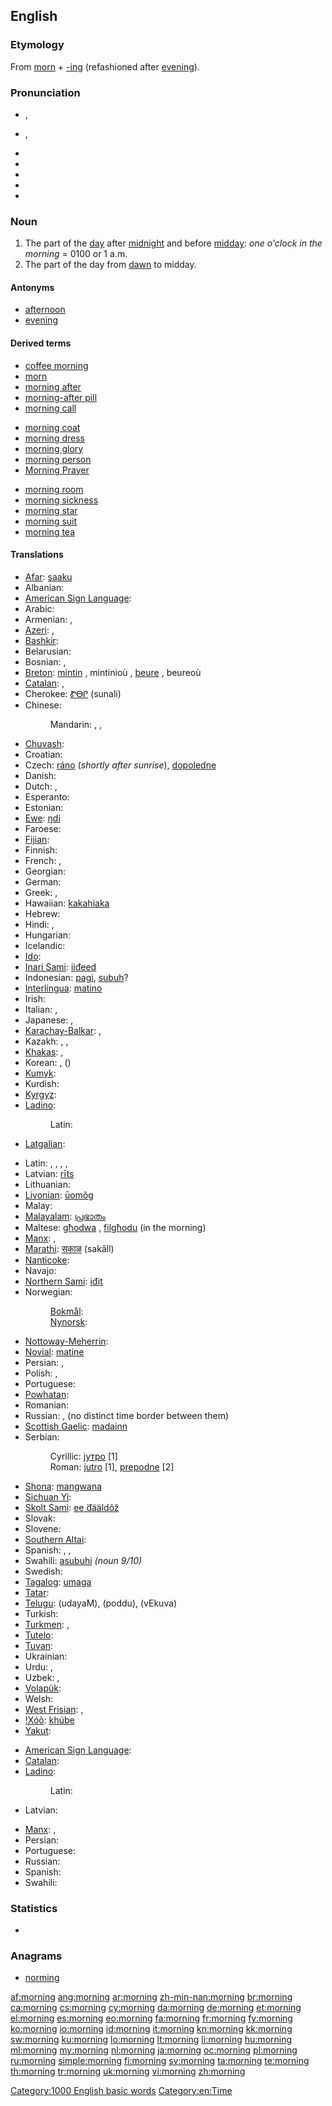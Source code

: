 ==English==

===Etymology===
From [[morn]] + [[-ing]] (refashioned after [[evening]]).

===Pronunciation===
* {{a|RP}} {{IPA|/ˈmɔːnɪŋ/}}, {{SAMPA|/"mO:nIN/}}
* {{a|GenAm}} {{IPA|/ˈmɔɻnɪŋ/}}, {{SAMPA|/"mOrnIN/}}
* {{audio|en-us-morning.ogg|Audio (US)}}
* {{audio|En-uk-morning.ogg|Audio (UK)}}
* {{rhymes|ɔː(r)nɪŋ}}
* {{hyphenation|morn|ing}}
* {{homophones|mourning}}

===Noun===
{{wikipedia}}
{{en-noun}}

# The part of the [[day]] after [[midnight]] and before [[midday]]: ''one o'clock in the morning'' = 0100 or 1 a.m.
# The part of the day from [[dawn]] to midday.

====Antonyms====
* [[afternoon]]
* [[evening]]

====Derived terms====
{{rel-top3|terms derived from morning}}
* [[coffee morning]]
* [[morn]]
* [[morning after]]
* [[morning-after pill]]
* [[morning call]]
{{rel-mid3}}
* [[morning coat]]
* [[morning dress]]
* [[morning glory]]
* [[morning person]]
* [[Morning Prayer]]
{{rel-mid3}}
* [[morning room]]
* [[morning sickness]]
* [[morning star]]
* [[morning suit]]
* [[morning tea]]
{{rel-bottom}}

====Translations====
{{trans-top|the part of the day after midnight and before midday}}
* [[Afar]]: [[saaku]]
* Albanian: {{t-|sq|mëngjes|xs=Albanian}}
* [[American Sign Language]]: {{tø|ase|FlatB@NearShoulder-PalmBack-FlatB@BaseInForearm-PalmBack FlatB@SideAbdomenhigh-PalmUp-FlatB@BaseInForearm-PalmBack}}
* Arabic: {{t|ar|صباح|m|tr=SabaaH|alt=صَبَاح|sc=Arab}}
* Armenian: {{t-|hy|առավոտ|tr=aṙavot}}, {{t+|hy|ցերեկ|tr=c’erek}}
* [[Azeri]]: {{t+|az|səhər|xs=Azeri}},  {{t+|az|sabah|xs=Azeri}}
* [[Bashkir]]: {{tø|ba|иртә|tr=irtə|sc=Cyrl|xs=Bashkir}}
* Belarusian: {{t|be|раніца|tr=ránica|sc=Cyrl}}
* Bosnian: {{t-|bs|jutro|n}}, {{t-|bs|sabah|m}}
* [[Breton]]: [[mintin]] {{m}}, mintinioù {{p}}, [[beure]] {{m}}, beureoù {{p}}
* [[Catalan]]: {{t+|ca|matinada|f}}, {{t+|ca|matí|m}}
* Cherokee: [[ᏑᎾᎵ]] (sunali)
* Chinese:
*: Mandarin: {{t|zh|早晨|tr=zǎochén|sc=Hani}}, {{t|zh|上午|tr=shàngwǔ|sc=Hani}}, {{t|zh|早上|tr=zǎoshàng|sc=Hani}}
* [[Chuvash]]: {{tø|cv|ир|tr=ir|sc=Cyrl}}
* Croatian: {{t-|hr|jutro|n}}
* Czech: [[ráno]] {{n}} (''shortly after sunrise''), [[dopoledne]] {{n}}
* Danish: {{t-|da|morgen|c}}
* Dutch: {{t+|nl|ochtend}}, {{t+|nl|morgen}}
* Esperanto: {{t-|eo|mateno|xs=Esperanto}}
* Estonian: {{t+|et|hommik}}
* [[Ewe]]: [[ŋdi]]
* Faroese: {{t+|fo|morgun|xs=Faroese}}
* [[Fijian]]: {{t|fj|mataka}}
* Finnish: {{t+|fi|aamu}}
* French: {{t+|fr|matin|m}}, {{t+|fr|matinée|f}}
* Georgian: {{t+|ka|დილა|tr=dila|sc=Geor|xs=Georgian}}
* German: {{t+|de|Morgen|m}}
* Greek: {{t|el|πρωί|n|tr=proí|sc=Grek}}, {{t|el|πρωινό|n|tr=projnò|sc=Grek}}
* Hawaiian: [[kakahiaka]] {{n}}
* Hebrew: {{t|he|בוקר|m|tr=bóker|sc=Hebr}}
* Hindi: {{t|hi|सुबह|f|tr=subah|sc=Deva}}, {{t|hi|सवेरा|m|tr=saverā|sc=Deva}}
* Hungarian: {{t+|hu|reggel}}
* Icelandic: {{t+|is|morgunn|m}}
* [[Ido]]: {{t+|io|matino|xs=Ido}}
* [[Inari Sami]]: [[iiđeed]]
* Indonesian: [[pagi]], [[subuh]]?
* [[Interlingua]]: [[matino]]
* Irish: {{t-|ga|maidin|f|xs=Irish}}
* Italian: {{t+|it|mattina|f}}, {{t+|it|mattino|m}}
* Japanese: {{t|ja|朝|tr=[[あさ]], ása|sc=Jpan}}, {{t|ja|午前|tr=[[ごぜん]], gozen|sc=Jpan}}
* [[Karachay-Balkar]]: {{tø|krc|эртден|tr=ertden|sc=Cyrl}},  {{tø|krc|эртдембла|tr=ertdembla|sc=Cyrl}}
* Kazakh: {{t+|kk|таңертең|tr=tañerteñ|sc=Cyrl|xs=Kazakh}},  {{t-|kk|ерте|tr=erte|sc=Cyrl|xs=Kazakh}},  {{t-|kk|таң|tr=tañ|sc=Cyrl|xs=Kazakh}}
* [[Khakas]]: {{tø|kjh|иртен|tr=irten|sc=Cyrl}},  {{tø|kjh|иртенгізі|tr=irtengízí|sc=Cyrl}}
* Korean: {{t|ko|아침|tr=achim|sc=Kore}}, {{t|ko|오전|tr=ojeon|sc=Kore}} ({{t|ko|午前|sc=Kore}})
* [[Kumyk]]: {{tø|kum|эртен|tr=erten|sc=Cyrl}}
* Kurdish: {{ku-Arab|[[به‌یانی]]}}
* [[Kyrgyz]]: {{t-|ky|эртең|tr=erteñ|sc=Cyrl|xs=Kyrgyz}}
* [[Ladino]]:
*: Latin: {{tø|lad|demanyana|f|sc=Latn}}
* [[Latgalian]]: {{tø|ltg|reits|m}}
{{trans-mid}}
* Latin: {{t+|la|mane|n}}, {{t-|la|matutina tempora|n|p}}, {{t-|la|matutina tempora|n|p}}, {{t-|la|crepusculum|n}}, {{t-|la|matutinum|n}}
* Latvian: [[rīts]] {{m}}
* Lithuanian: {{t+|lt|rytas|m|xs=Lithuanian}}
* [[Livonian]]: [[ūomõg]]
* Malay: {{t+|ms|pagi|xs=Malay}}
* [[Malayalam]]: [[പ്രഭാതം]]
* Maltese: [[għodwa]] {{f}}, [[filgħodu]] (in the morning)
* [[Manx]]: {{t-|gv|maddin|f}}, {{t-|gv|madjin|f}}
* [[Marathi]]: [[सकाळ]] (sakāll)
* [[Nanticoke]]: {{tø|nnt|weschpa}}
* Navajo: {{tø|nv|abíní}}
* [[Northern Sami]]: [[iđit]]
* Norwegian:
*: [[Bokmål]]: {{t+|no|morgen|m}}
*: [[Nynorsk]]: {{t+|nn|morgon|m|xs=Norwegian Nynorsk}}
* [[Nottoway-Meherrin]]: {{tø|nwy|suntetung}}
* [[Novial]]: [[matine]]
* Persian: {{t|fa|بامداد|tr=bāmdād|sc=fa-Arab}}, {{t|fa|صبح|tr=sobh|sc=fa-Arab}}
* Polish: {{t+|pl|rano|n}}, {{t+|pl|ranek|m}}
* Portuguese: {{t+|pt|manhã|f}}
* [[Powhatan]]: {{tø|pim|papasowh}}
* Romanian: {{t-|ro|dimineață|f}}
* Russian: {{t+|ru|утро|n|tr=útro}}, {{t+|ru|ночь|f}} (no distinct time border between them)
* [[Scottish Gaelic]]: [[madainn]] {{f}}
* Serbian:
*: Cyrillic: [[јутро#Serbian|јутро]] {{n}} [1]
*: Roman: [[jutro#Serbian|jutro]] {{n}} [1], [[prepodne]] [2]
* [[Shona]]: [[mangwana]]
* [[Sichuan Yi]]: {{tø|ii|ꏜ|tr=ry}}
* [[Skolt Sami]]: [[ee ́đääldõž]]
* Slovak: {{t|sk|ráno|n}}
* Slovene: {{t+|sl|jutro|n}}
* [[Southern Altai]]: {{tø|alt|таҥ|tr=tañ|sc=Cyrl}}
* Spanish: {{t+|es|madrugada|f}}, {{t+|es|mañana|f}}, {{t-|es|AM}}
* Swahili: [[asubuhi]] ''(noun 9/10)''
* Swedish: {{t+|sv|morgon|c}}
* [[Tagalog]]: [[umaga]]
* [[Tatar]]: {{t-|tt|irtä|xs=Tatar}}
* [[Telugu]]: {{t|te|ఉదయం}} (udayaM), {{t|te|పొద్దు}} (poddu), {{t|te|వేకువ}} (vEkuva)
* Turkish: {{t+|tr|sabah}}
* [[Turkmen]]: {{t-|tk|ertir|xs=Turkmen}},  {{t-|tk|säher|xs=Turkmen}}
* [[Tutelo]]: {{tø|tta|kanahampuai}}
* [[Tuvan]]: {{tø|tyv|эртен|tr=erten|sc=Cyrl}}
* Ukrainian: {{t|uk|ранок|m|tr=ránok|sc=Cyrl}}
* Urdu: {{t|ur|صبح|f|tr=subah|sc=ur-Arab}}, {{t|ur|سویرا|m|tr=saverā|sc=ur-Arab}}
* Uzbek: {{t-|uz|erta|xs=Uzbek}},  {{t-|uz|ertalab|xs=Uzbek}}
* [[Volapük]]: {{t+|vo|göd}}
* Welsh: {{t-|cy|bore|xs=Welsh}}
* [[West Frisian]]: {{t+|fy|moarntiid|xs=West Frisian}}, {{t+|fy|moarn|c|xs=West Frisian}}
* [[!Xóõ]]: [[khúbe]]
* [[Yakut]]: {{tø|sah|сарсыарда|tr=sarsıarda|sc=Cyrl}}
{{trans-bottom}}

{{trans-top|part of the day between dawn and midday}}
* [[American Sign Language]]: {{tø|ase|FlatB@NearShoulder-PalmBack-FlatB@BaseInForearm-PalmBack FlatB@SideAbdomenhigh-PalmUp-FlatB@BaseInForearm-PalmBack}}
* [[Catalan]]: {{t+|ca|matí|m}}
* [[Ladino]]:
*: Latin: {{tø|lad|demanyana|f|sc=Latn}}
* Latvian: {{t+|lv|rīts|m}}
{{trans-mid}}
* [[Manx]]: {{t-|gv|maddin|f}}, {{t-|gv|madjin|f}}
* Persian: {{t|fa|بامداد،صبح|tr=bāmdād,sobh|xs=Persian}}
* Portuguese: {{t|pt|manhã}}
* Russian: {{t+|ru|утро|n}}
* Spanish: {{t+|es|mañana|f}}
* Swahili: {{t+|sw|asubuhi|xs=Swahili}}
{{trans-bottom}}

===Statistics===
* {{rank|sent|keep|myself|273|morning|money|door|round}}

===Anagrams===
* [[norming#English|norming]]

[[Category:1000 English basic words]]
[[Category:en:Time]]

[[af:morning]]
[[ang:morning]]
[[ar:morning]]
[[zh-min-nan:morning]]
[[br:morning]]
[[ca:morning]]
[[cs:morning]]
[[cy:morning]]
[[da:morning]]
[[de:morning]]
[[et:morning]]
[[el:morning]]
[[es:morning]]
[[eo:morning]]
[[fa:morning]]
[[fr:morning]]
[[fy:morning]]
[[ko:morning]]
[[io:morning]]
[[id:morning]]
[[it:morning]]
[[kn:morning]]
[[kk:morning]]
[[sw:morning]]
[[ku:morning]]
[[lo:morning]]
[[lt:morning]]
[[li:morning]]
[[hu:morning]]
[[ml:morning]]
[[my:morning]]
[[nl:morning]]
[[ja:morning]]
[[oc:morning]]
[[pl:morning]]
[[ru:morning]]
[[simple:morning]]
[[fi:morning]]
[[sv:morning]]
[[ta:morning]]
[[te:morning]]
[[th:morning]]
[[tr:morning]]
[[uk:morning]]
[[vi:morning]]
[[zh:morning]]